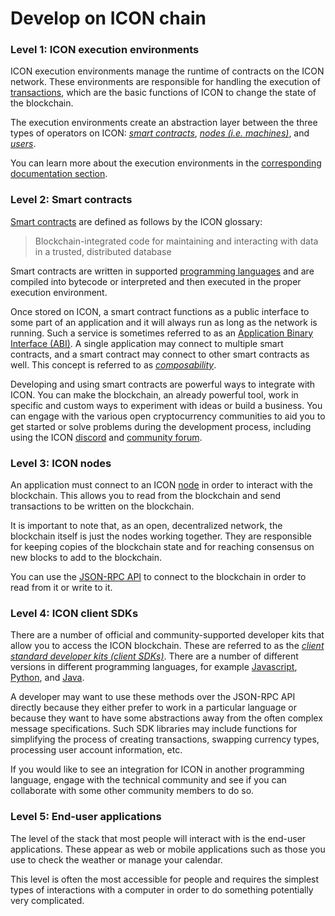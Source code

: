 
# Develop on ICON chain

### Level 1: ICON execution environments

ICON execution environments manage the runtime of contracts on the ICON network. These environments are responsible for handling the execution of [transactions](/develop-on-icon-chain/blockchain-components/transactions), which are the basic functions of ICON to change the state of the blockchain.

The execution environments create an abstraction layer between the three types of operators on ICON: [_smart contracts_](/develop-on-icon-chain/smart-contracts), [_nodes (i.e. machines)_](/develop-on-icon-chain/networks), and [_users_](#level-5-end-user-applications).

You can learn more about the execution environments in the [corresponding documentation section](/develop-on-icon-chain/icon-execution-environments).

### Level 2: Smart contracts

[Smart contracts](https://icon.community/glossary/smart-contract/) are defined as follows by the ICON glossary:

> Blockchain-integrated code for maintaining and interacting with data in a trusted, distributed database

Smart contracts are written in supported [programming languages](/develop-on-icon-chain/smart-contracts/smart-contract-languages) and are compiled into bytecode or interpreted and then executed in the proper execution environment.

Once stored on ICON, a smart contract functions as a public interface to some part of an application and it will always run as long as the network is running. Such a service is sometimes referred to as an [Application Binary Interface (ABI)](https://icon.community/glossary/abi/). A single application may connect to multiple smart contracts, and a smart contract may connect to other smart contracts as well. This concept is referred to as [_composability_](/develop-on-icon-chain/smart-contracts/composability).

Developing and using smart contracts are powerful ways to integrate with ICON. You can make the blockchain, an already powerful tool, work in specific and custom ways to experiment with ideas or build a business. You can engage with the various open cryptocurrency communities to aid you to get started or solve problems during the development process, including using the ICON [discord](https://icon.community/icondiscord/) and [community forum](https://forum.icon.community/).

### Level 3: ICON nodes

An application must connect to an ICON [node](/develop-on-icon-chain/client-apis) in order to interact with the blockchain. This allows you to read from the blockchain and send transactions to be written on the blockchain.

It is important to note that, as an open, decentralized network, the blockchain itself is just the nodes working together. They are responsible for keeping copies of the blockchain state and for reaching consensus on new blocks to add to the blockchain.

You can use the [JSON-RPC API](https://github.com/icon-project/goloop/blob/master/doc/jsonrpc_v3.md) to connect to the blockchain in order to read from it or write to it.

### Level 4: ICON client SDKs

There are a number of official and community-supported developer kits that allow you to access the ICON blockchain. These are referred to as the [_client standard developer kits (client SDKs)_](/develop-on-icon-chain/client-apis#language-based). There are a number of different versions in different programming languages, for example [Javascript](https://github.com/icon-project/icon-sdk-js), [Python](https://github.com/icon-project/icon-sdk-python), and [Java](https://github.com/icon-project/icon-sdk-java).

A developer may want to use these methods over the JSON-RPC API directly because they either prefer to work in a particular language or because they want to have some abstractions away from the often complex message specifications. Such SDK libraries may include functions for simplifying the process of creating transactions, swapping currency types, processing user account information, etc.

If you would like to see an integration for ICON in another programming language, engage with the technical community and see if you can collaborate with some other community members to do so.

### Level 5: End-user applications

The level of the stack that most people will interact with is the end-user applications. These appear as web or mobile applications such as those you use to check the weather or manage your calendar.

This level is often the most accessible for people and requires the simplest types of interactions with a computer in order to do something potentially very complicated.

<div className="grid grid-cols-1 md:grid-cols-2 lg:grid-cols-3 gap-8 pt-12">
  <Tile 
    title="Accounts and Authentication" 
    description="Manage user identities and secure your applications." 
    href="/develop-icon/accounts-authentication"
  />
  <Tile 
    title="Blockchain Components" 
    description="Dive into the core components that make up the ICON blockchain." 
    href="/develop-icon/blockchain-components"
  />
  <Tile 
    title="Client APIs" 
    description="Interact with the ICON network using client-side APIs." 
    href="/develop-icon/client-apis"
  />
  <Tile 
    title="ICON Execution Environments" 
    description="Understand the execution contexts for ICON smart contracts." 
    href="/develop-icon/execution-environments"
  />
  <Tile 
    title="Networks and API Endpoints" 
    description="Connect to ICON network layers and use API endpoints effectively." 
    href="/develop-icon/networks-api-endpoints"
  />
  <Tile 
    title="Smart Contracts" 
    description="Write, deploy, and manage smart contracts on the ICON network." 
    href="/develop-icon/smart-contracts"
  />
</div>
